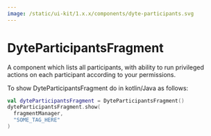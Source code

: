 ```yaml
---
image: /static/ui-kit/1.x.x/components/dyte-participants.svg
---
```


# DyteParticipantsFragment

A component which lists all participants, with ability to run privileged actions
on each participant according to your permissions.

To show DyteParticipantsFragment do in kotlin/Java as follows:
```kotlin
val dyteParticipantsFragment = DyteParticipantsFragment()
dyteParticipantsFragment.show(
  fragmentManager,
  "SOME_TAG_HERE"
)
```